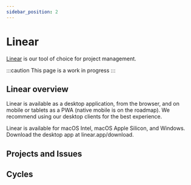```yaml
---
sidebar_position: 2
---
```


# Linear

[Linear](https://linear.app/) is our tool of choice for project management.

:::caution
This page is a work in progress
:::

## Linear overview
Linear is available as a desktop application, 
from the browser, and on mobile or tablets as a PWA (native mobile is on the roadmap). 
We recommend using our desktop clients for the best experience.

Linear is available for macOS Intel, 
macOS Apple Silicon, and Windows. 
Download the desktop app at linear.app/download.

## Projects and Issues

## Cycles
